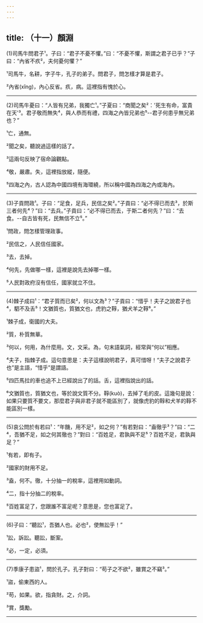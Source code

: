 ```yaml
---
---
---
```

title: （十一）顏淵
---




(1)司馬牛問君子¹。子曰：“君子不憂不懼。”曰：“不憂不懼，斯謂之君子已乎？”子曰：“內省不疚²，夫何憂何懼？”

¹司馬牛，名耕，字子牛，孔子的弟子。問君子，問怎樣才算是君子。

²內省(xǐng)，內心反省。疚，病。這裡指有愧於心。



--------------------

(2)司馬牛憂曰：“人皆有兄弟，我獨亡¹。”子夏曰：“商聞之矣²：'死生有命，富貴在天'³。君子敬而無失⁴，與人恭而有禮，四海之內皆兄弟也⁵--君子何患乎無兄弟也？”

¹亡，通無。

²聞之矣，聽說過這樣的話了。

³這兩句反映了宿命論觀點。

⁴敬，嚴肅。失，這裡指放縱，隨便。

⁵四海之內，古人認為中國四境有海環繞，所以稱中國為四海之內或海內。



--------------------

(3)子貢問政¹。子曰：“足食，足兵，民信之矣²。”子貢曰：“必不得已而去³，於斯三者何先⁴？”曰：“去兵。”子貢曰：“必不得已而去，于斯二者何先？”曰：“去食。--自古皆有死，民無信不立⁵。”

¹問政，問怎樣管理政事。

²民信之，人民信任國家。

³去，去掉。

⁴何先，先做哪一樣，這裡是說先去掉哪一樣。

⁵人民對政府沒有信任，國家就立不住。



--------------------

(4)棘子成曰¹：“君子質而已矣²，何以文為³？”子貢曰：“惜乎！夫子之說君子也⁴，駟不及舌⁵！文猶質也，質猶文也，虎豹之鞟，猶犬羊之鞟⁶。”

¹棘子成，衛國的大夫。

²質，朴質無華。

³何以，何用，為什麼用。文，文采。為，句末語氣詞，經常與“何以”相應。

⁴夫子，指棘子成。這句意思是：夫子這樣說明君子，真可惜呀！“夫子之說君子也”是主語，“惜乎”是謂語。

⁵四匹馬拉的車也追不上已經說出了的話。舌，這裡指說出的話。

⁶文猶質也，質猶文也，等於說文質不分。鞟(kuò)，去掉了毛的皮。這幾句是說：如果只要質不要文，那麼君子與非君子就不能區別了，就像虎豹的鞟和犬羊的鞟不能區別一樣。



--------------------

(5)哀公問於有若曰¹：“年饑，用不足²，如之何？”有若對曰：“盍徹乎³？”曰：“二⁴，吾猶不足，如之何其徹也？”對曰：“百姓足，君孰與不足⁵？百姓不足，君孰與足？”

¹有若，即有子。

²國家的財用不足。

³盍，何不。徹，十分抽一的稅率，這裡用如動詞。

⁴二，指十分抽二的稅率。

⁵百姓富足了，您跟誰不富足呢？意思是，您也富足了。



--------------------

(6)子曰：“聽訟¹，吾猶人也。必也²，使無訟乎！”

¹訟，訴訟。聽訟，斷案。

²必，一定，必須。



--------------------

(7)季康子患盜¹，問於孔子。孔子對曰：“苟子之不欲²，雖賞之不竊³。”

¹盜，偷東西的人。

²苟，如果。欲，指貪財。之，介詞。

³賞，獎勵。







--------------------